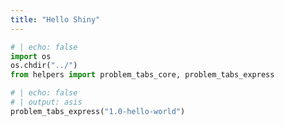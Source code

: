 ---
title: "Hello Shiny"
---

```{python}
# | echo: false
import os
os.chdir("../")
from helpers import problem_tabs_core, problem_tabs_express
```


```{python}
# | echo: false
# | output: asis
problem_tabs_express("1.0-hello-world")
```
